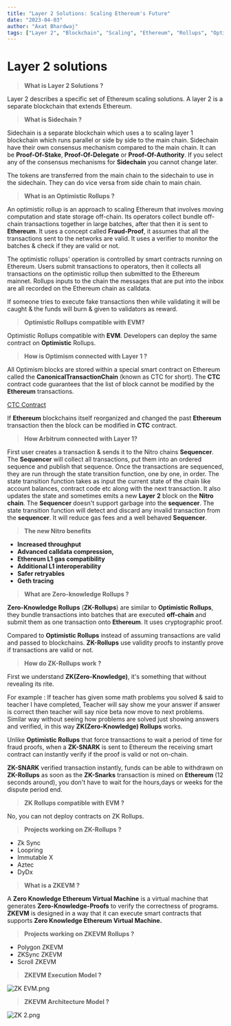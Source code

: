 ```yaml
---
title: "Layer 2 Solutions: Scaling Ethereum's Future"
date: "2023-04-03"
author: "Axat Bhardwaj"
tags: ["Layer 2", "Blockchain", "Scaling", "Ethereum", "Rollups", "Optimism", "Arbitrum"]
---
```


# Layer 2 solutions

> **What is Layer 2 Solutions ?**
> 

Layer 2 describes a specific set of Ethereum scaling solutions.  A layer 2 is a separate blockchain that extends Ethereum. 

> **What is Sidechain ?**
> 

Sidechain is a separate blockchain which uses a to scaling layer 1 blockchain which runs parallel or side by side to the main chain. Sidechain have their own consensus mechanism compared to the main chain. It can be **Proof-Of-Stake**, **Proof-Of-Delegate** or **Proof-Of-Authority**. If you select any of the consensus mechanisms for **Sidechain** you cannot change later.

The tokens are transferred from the main chain to the sidechain to use in the sidechain. They can do vice versa from side chain to main chain.

> **What is an Optimistic Rollups ?**
> 

An optimistic rollup is an approach to scaling Ethereum that involves moving computation and state storage off-chain. Its operators collect bundle off-chain transactions together in large batches, after that then it is sent to **Ethereum**. It uses a concept called **Fraud-Proof**, it assumes that all the transactions sent to the networks are valid. It uses a verifier to monitor the batches & check if they are valid or not.

The optimistic rollups' operation is controlled by smart contracts running on Ethereum. Users submit transactions to operators, then it collects all transactions on the optimistic rollup then submitted to the Ethereum mainnet. Rollups inputs to the chain the messages that are put into the inbox are all recorded on the Ethereum chain as calldata.

If someone tries to execute fake transactions then while validating it will be caught & the funds will burn & given to validators as reward.

> **Optimistic Rollups compatible with EVM?**
> 

Optimistic Rollups compatible with **EVM**. Developers can deploy the same contract on **Optimistic** Rollups.

> **How is Optimism connected with Layer 1 ?**
> 

All Optimism blocks are stored within a special smart contract on Ethereum called the **CanonicalTransactionChain** (known as CTC for short). The **CTC**  contract code guarantees that the list of block cannot be modified by the **Ethereum** transactions.

[CTC Contract](https://etherscan.io/address/0x5E4e65926BA27467555EB562121fac00D24E9dD2#code) 

If **Ethereum** blockchains itself reorganized and changed the past **Ethereum** transaction then the block can be modified in **CTC** contract.

> **How Arbitrum connected with Layer 1?**
> 

First user creates a transaction & sends it to the Nitro chains **Sequencer**. The **Sequencer** will collect all transactions, put them into an ordered sequence and publish that sequence. Once the transactions are sequenced, they are run through the state transition function, one by one, in order. The state transition function takes as input the current state of the chain like account balances, contract code etc along with the next transaction. It also updates the state and sometimes emits a new **Layer** **2** block on the **Nitro chain**. The **Sequencer** doesn't support garbage into the **sequencer**. The state transition function will detect and discard any invalid transaction from the **sequencer**. It will reduce gas fees and a well behaved **Sequencer**.

> **The new Nitro benefits**
> 
- **Increased throughput**
- **Advanced calldata compression,**
- **Ethereum L1 gas compatibility**
- **Additional L1 interoperability**
- **Safer retryables**
- **Geth tracing**

> **What are Zero-knowledge Rollups  ?**
> 

**Zero-Knowledge Rollups** (**ZK-Rollups**) are similar to **Optimistic Rollups**, they bundle transactions into batches that are executed **off-chain** and submit them as one transaction onto **Ethereum**.  It uses cryptographic proof.  

Compared to **Optimistic Rollups** instead of assuming transactions are valid and passed to blockchains. **ZK-Rollups** use validity proofs to instantly prove if transactions are valid or not. 

> **How do ZK-Rollups work ?**
> 

First we understand **ZK(Zero-Knowledge)**,  it's something that without revealing its rite.

For example : If teacher has given some math problems you solved & said to teacher I have completed, Teacher will say show me your answer if answer is correct then teacher will say nice beta now move to next problems. Similar way without seeing how problems are solved just showing answers and verified, in this way **ZK(Zero-Knowledge) Rollups** works.

Unlike **Optimistic Rollups** that force transactions to wait a period of time for fraud proofs, when a **ZK-SNARK** is sent to Ethereum the receiving smart contract can instantly verify if the proof is valid or not on-chain. 

**ZK-SNARK** verified transaction instantly, funds can be able to withdrawn on **ZK-Rollups** as soon as the **ZK-Snarks** transaction is mined on **Ethereum** (12 seconds around), you don't have to wait for the hours,days or weeks for the dispute period end.

> **ZK Rollups compatible with EVM ?**
> 

No, you can not deploy contracts on ZK Rollups.

> **Projects working on ZK-Rollups ?**
> 
- Zk Sync
- Loopring
- Immutable X
- Aztec
- DyDx

> **What is a ZKEVM ?**
> 

A **Zero Knowledge Ethereum Virtual Machine** is a virtual machine that generates **Zero-Knowledge-Proofs** to verify the correctness of programs. **ZKEVM** is designed in a way that it can execute smart contracts that supports **Zero Knowledge Ethereum Virtual Machine.**

> **Projects working on ZKEVM  Rollups ?**
> 
- Polygon ZKEVM
- ZKSync ZKEVM
- Scroll ZKEVM

> **ZKEVM Execution Model ?**
> 

![ZK EVM.png](/images/ZK_EVM.png)

> **ZKEVM Architecture Model ?**
> 

![ZK 2.png](/images/ZK_2.png)
